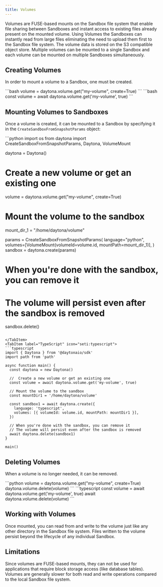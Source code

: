 ```yaml
---
title: Volumes
---
```



Volumes are FUSE-based mounts on the Sandbox file system that enable file sharing between Sandboxes and instant access to existing files already present on the mounted volume.
Using Volumes the Sandboxes can instantly read from large files eliminating the need to upload them first to the Sandbox file system.
The volume data is stored on the S3 compatible object store. Multiple volumes can be mounted to a single Sandbox and each volume can be mounted on multiple Sandboxes simultaneously.

## Creating Volumes

In order to mount a volume to a Sandbox, one must be created.

<Tabs>
  <TabItem label="Python" icon="seti:python">
    ```bash
    volume = daytona.volume.get("my-volume", create=True)
    ```
  </TabItem>
  <TabItem label="TypeScript" icon="seti:typescript">
    ```bash
    const volume = await daytona.volume.get('my-volume', true)
    ```
  </TabItem>
</Tabs>

## Mounting Volumes to Sandboxes

Once a volume is created, it can be mounted to a Sandbox by specifying it in the `CreateSandboxFromSnapshotParams` object:

<Tabs>
<TabItem label="Python" icon="seti:python">
```python
import os
from daytona import CreateSandboxFromSnapshotParams, Daytona, VolumeMount

daytona = Daytona()

# Create a new volume or get an existing one

volume = daytona.volume.get("my-volume", create=True)

# Mount the volume to the sandbox

mount_dir_1 = "/home/daytona/volume"

params = CreateSandboxFromSnapshotParams(
language="python",
volumes=[VolumeMount(volumeId=volume.id, mountPath=mount_dir_1)],
)
sandbox = daytona.create(params)

# When you're done with the sandbox, you can remove it

# The volume will persist even after the sandbox is removed

sandbox.delete()

```

</TabItem>
<TabItem label="TypeScript" icon="seti:typescript">
```typescript
import { Daytona } from '@daytonaio/sdk'
import path from 'path'

async function main() {
  const daytona = new Daytona()

  //  Create a new volume or get an existing one
  const volume = await daytona.volume.get('my-volume', true)

  // Mount the volume to the sandbox
  const mountDir1 = '/home/daytona/volume'

  const sandbox1 = await daytona.create({
    language: 'typescript',
    volumes: [{ volumeId: volume.id, mountPath: mountDir1 }],
  })

  // When you're done with the sandbox, you can remove it
  // The volume will persist even after the sandbox is removed
  await daytona.delete(sandbox1)
}

main()

```

</TabItem>
</Tabs>

## Deleting Volumes

When a volume is no longer needed, it can be removed.

<Tabs>
  <TabItem label="Python" icon="seti:python">
    ```python
    volume = daytona.volume.get("my-volume", create=True)
    daytona.volume.delete(volume)
    ```
  </TabItem>
  <TabItem label="TypeScript" icon="seti:typescript">
    ```typescript
    const volume = await daytona.volume.get('my-volume', true)
    await daytona.volume.delete(volume)
    ```
  </TabItem>
</Tabs>

## Working with Volumes

Once mounted, you can read from and write to the volume just like any other directory in the Sandbox file system. Files written to the volume persist beyond the lifecycle of any individual Sandbox.

## Limitations

Since volumes are FUSE-based mounts, they can not be used for applications that require block storage access (like database tables).
Volumes are generally slower for both read and write operations compared to the local Sandbox file system.
